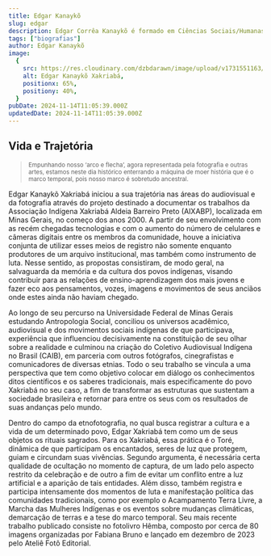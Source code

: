 ```yaml
---
title: Edgar Kanaykõ
slug: edgar
description: Edgar Corrêa Kanaykõ é formado em Ciências Sociais/Humanas, no curso de Formação Intercultural de Educadores Indígenas (FIEI), da Faculdade de Educação da UFMG. Tem atuação livre na área de Etnofotografia, como “um meio de registrar aspectos da cultura e da vida de um povo”. Em seu trabalho, a fotografia e o audiovisual são tomados como uma ferramenta de luta para os povos indígenas, “possibilitando ao ‘outro’ ver com outro olhar aquilo que somos”, explica Edgar.
tags: ["biografias"]
author: Edgar Kanaykõ
image:
  {
    src: https://res.cloudinary.com/dzbdarawn/image/upload/v1731551163/kanakayo/ztxfc2o1afn7bbcihlu3.webp,
    alt: Edgar Kanaykõ Xakriabá,
    positionx: 65%,
    positiony: 40%,
  }
pubDate: 2024-11-14T11:05:39.000Z
updatedDate: 2024-11-14T11:05:39.000Z
---
```


## Vida e Trajetória

> <small>
>   Empunhando nosso ‘arco e flecha’, agora representada pela fotografia e
>   outras artes, estamos neste dia histórico enterrando a máquina de moer
>   história que é o marco temporal, pois nosso marco é sobretudo ancestral.
> </small>

Edgar Kanaykõ Xakriabá iniciou a sua trajetória nas áreas do audiovisual e da fotografia através do projeto destinado a documentar os trabalhos da Associação Indígena Xakriabá Aldeia Barreiro Preto (AIXABP), localizada em Minas Gerais, no começo dos anos 2000. A partir de seu envolvimento com as recém chegadas tecnologias e com o aumento do número de celulares e câmeras digitais entre os membros da comunidade, houve a iniciativa conjunta de utilizar esses meios de registro não somente enquanto produtores de um arquivo institucional, mas também como instrumento de luta. Nesse sentido, as propostas consistiram, de modo geral, na salvaguarda da memória e da cultura dos povos indígenas, visando contribuir para as relações de ensino-aprendizagem dos mais jovens e fazer eco aos pensamentos, vozes, imagens e movimentos de seus anciãos onde estes ainda não haviam chegado.

Ao longo de seu percurso na Universidade Federal de Minas Gerais estudando Antropologia Social, conciliou os universos acadêmico, audiovisual e dos movimentos sociais indígenas de que participava, experiência que influenciou decisivamente na constituição de seu olhar sobre a realidade e culminou na criação do Coletivo Audiovisual Indígena no Brasil (CAIB), em parceria com outros fotógrafos, cinegrafistas e comunicadores de diversas etnias. Todo o seu trabalho se vincula a uma perspectiva que tem como objetivo colocar em diálogo os conhecimentos ditos científicos e os saberes tradicionais, mais especificamente do povo Xakriabá no seu caso, a fim de transformar as estruturas que sustentam a sociedade brasileira e retornar para entre os seus com os resultados de suas andanças pelo mundo.

Dentro do campo da etnofotografia, no qual busca registrar a cultura e a vida de um determinado povo, Edgar Xakriabá tem como um de seus objetos os rituais sagrados. Para os Xakriabá, essa prática é o Toré, dinâmica de que participam os encantados, seres de luz que protegem, guiam e circundam suas vivências. Segundo argumenta, é necessária certa qualidade de ocultação no momento de captura, de um lado pelo aspecto restrito da celebração e de outro a fim de evitar um conflito entre a luz artificial e a aparição de tais entidades. Além disso, também registra e participa intensamente dos momentos de luta e manifestação política das comunidades tradicionais, como por exemplo o Acampamento Terra Livre, a Marcha das Mulheres Indígenas e os eventos sobre mudanças climáticas, demarcação de terras e a tese do marco temporal. Seu mais recente trabalho publicado consiste no fotolivro Hêmba, composto por cerca de 80 imagens organizadas por Fabiana Bruno e lançado em dezembro de 2023 pelo Ateliê Fotô Editorial.
